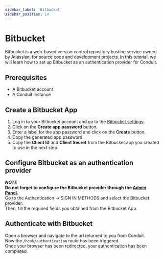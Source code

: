 ```yaml
---
sidebar_label: 'Bitbucket'
sidebar_position: 14
---
```


# Bitbucket

Bitbucket is a web-based version control repository hosting service owned by Atlassian, for source code and development projects.
In this tutorial, we will learn how to set up Bitbucket as an authentication provider for Conduit.<br />

## Prerequisites

* A Bitbucket account
* A Conduit instance

## Create a Bitbucket App

1. Log in to your Bitbucket account and go to the [Bitbucket settings](https://bitbucket.org/account/settings/app-passwords/).
2. Click on the **Create app password** button.
3. Enter a label for the app password and click on the **Create** button.
4. Copy the generated app password.
5. Copy the **Client ID** and **Client Secret** from the Bitbucket app you created to use in the next step.

## Configure Bitbucket as an authentication provider

***NOTE***<br />
**Do not forget to configure the Bitbucket provider through the [Admin Panel](../config#third-party).**<br />
Go to the Authentication -> SIGN IN METHODS and select the Bitbucket provider.<br />
Then, fill the required fields you obtained from the Bitbucket App.

## Authenticate with Bitbucket

[//]: # (TODO Bitbucket photos)

Open a browser and navigate to the url returned to you from Conduit.<br />
Now the `/hook/authentication` route has been triggered.<br />
Once your browser has been redirected, your authentication has been completed.


